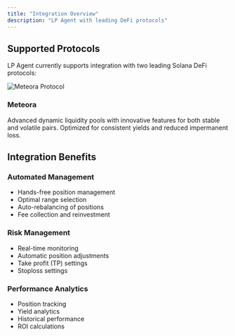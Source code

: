 ```yaml
---
title: "Integration Overview"
description: "LP Agent with leading DeFi protocols"
---
```


## Supported Protocols

LP Agent currently supports integration with two leading Solana DeFi protocols:

<CardGroup cols={2}>
  <Card href="/integration/meteora">
    <div className="flex items-center gap-2">
      <img
        src="/images/meteora.svg"
        alt="Meteora Protocol"
        className="h-8 dark:invert"
      />
      <h3 className="text-xl font-semibold">Meteora</h3>
    </div>
    <div className="mt-3">
      Advanced dynamic liquidity pools with innovative features for both stable
      and volatile pairs. Optimized for consistent yields and reduced
      impermanent loss.
    </div>
  </Card>
</CardGroup>

## Integration Benefits

### Automated Management

- Hands-free position management
- Optimal range selection
- Auto-rebalancing of positions
- Fee collection and reinvestment

### Risk Management

- Real-time monitoring
- Automatic position adjustments
- Take profit (TP) settings
- Stoploss settings

### Performance Analytics

- Position tracking
- Yield analytics
- Historical performance
- ROI calculations
